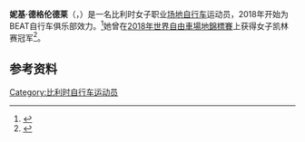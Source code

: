 {{Expand language|1=en|time=2020-10-20T00:33:01+00:00}}
'''妮基·德格伦德莱'''（{{lang-nl|Nicky Degrendele}}，{{bd|1996年|10月11日||}}）是一名比利时女子职业[[场地自行车|场地自行车]]运动员，2018年开始为BEAT自行车俱乐部效力。<ref>{{cite web|url=https://www.uci.org/track/teams//TeamDetail/11533/1002976/249|title=BEAT Cycling Club|work=[[国际自行车联合会|Union Cycliste Internationale]]|accessdate=2020-03-02|archiveurl=https://web.archive.org/web/20200302215625/https://www.uci.org/track/teams//TeamDetail/11533/1002976/249|archivedate=2020-03-02|dead-url=no}}</ref>她曾在[[2018年世界自由車場地錦標賽|2018年世界自由車場地錦標賽]]上获得女子凯林赛冠军<ref>{{cite web|url=http://www.tissottiming.com/File/0003100002020804FFFFFFFFFFFFFF02|title=Women's keirin results|work=Tissot Timing|date=2018-03-04|accessdate=2018-03-18|archiveurl=https://web.archive.org/web/20180305202847/http://www.tissottiming.com/File/0003100002020804FFFFFFFFFFFFFF02|archivedate=2018-03-05|dead-url=no}}</ref>。

==参考资料==
{{reflist}}

{{Authority control}}

{{DEFAULTSORT:Degrendele, Nicky}}
[[Category:比利时自行车运动员|Category:比利时自行车运动员]]